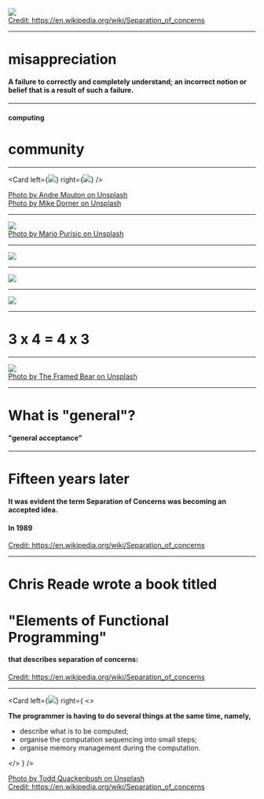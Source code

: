 <!-- note
😍
-->

<!-- classes: fullscreen -->


<Img src="../../images/edsger.png">
</Img>

<footer class="footer-credit">
  <div class="content-left">
    <a href="https://en.wikipedia.org/wiki/Separation_of_concerns">
      Credit: https://en.wikipedia.org/wiki/Separation_of_concerns
    </a>
  </div>
</footer>

---
<!-- note
ความล้มเหลวในการเข้าใจอย่างถูกต้องและสมบูรณ์;

ความคิดหรือความเชื่อที่ไม่ถูกต้องซึ่งเป็นผลมาจากความล้มเหลว
-->

# misappreciation

#### A failure to correctly and completely understand; an incorrect notion or belief that is a result of such a failure.

---
#### computing

# community

---

<Card
  left={<img src="https://source.unsplash.com/GBEHjsPQbEQ/1600x900" />}
  right={<img src="https://source.unsplash.com/sf_1ZDA1YFw/1600x900" />}
/>

<footer class="footer-credit">
  <div class="content-left">
    <a href="https://unsplash.com/photos/GBEHjsPQbEQ">
      Photo by Andre Mouton on Unsplash
    </a>
  </div>
  <div class="content-right credit-right">
    <a href="https://unsplash.com/photos/sf_1ZDA1YFw">
      Photo by Mike Dorner on Unsplash
    </a>
  </div>
</footer>

---
<!-- classes: fullscreen -->

<Img src="https://source.unsplash.com/jG1z5o7NCq4/1600x900">
</Img>

<footer class="footer-credit">
  <div class="content-left">
    <a href="https://unsplash.com/photos/jG1z5o7NCq4">
      Photo by Mario Purisic on Unsplash
    </a>
  </div>
</footer>

---
<!-- classes: fullscreen -->
<Img src="../../images/math001.png">
</Img>

---
<!-- classes: fullscreen -->
<Img src="../../images/math002.png">
</Img>

---
<!-- classes: fullscreen -->
<Img src="../../images/math003.png">
</Img>

---
# 3 x 4 = 4 x 3

---
<!-- classes: fullscreen -->

<Img src="https://source.unsplash.com/FoeoheZa0gQ/1600x900">
</Img>

<footer class="footer-credit">
  <div class="content-left">
    <a href="https://unsplash.com/photos/FoeoheZa0gQ">
      Photo by The Framed Bear on Unsplash
    </a>
  </div>
</footer>

---
<!-- note
The proper technique is clearly to postpone the concerns for general acceptance until you have reached a result of such a quality that it deserves acceptance. It is the significance of your message that should justify the care that you give to its presentation, it may be its "unusualness" that makes extra care necessary. And, secondly, what is "general"? Has Albert Einstein failed because the Theory of Relativity is too difficult for the average highschool student?
-->

# What is "general"?

#### "general acceptance"

---

# Fifteen years later

#### It was evident the term Separation of Concerns was becoming an accepted idea.

#### In 1989

<footer class="footer-credit">
  <div class="content-left">
    <a href="https://en.wikipedia.org/wiki/Separation_of_concerns">
      Credit: https://en.wikipedia.org/wiki/Separation_of_concerns
    </a>
  </div>
</footer>

---
# Chris Reade wrote a book titled

# "Elements of Functional Programming"

#### that describes separation of concerns: 

<footer class="footer-credit">
  <div class="content-left">
    <a href="https://en.wikipedia.org/wiki/Separation_of_concerns">
      Credit: https://en.wikipedia.org/wiki/Separation_of_concerns
    </a>
  </div>
</footer>

---
<!-- note
สมัยก่อนคอมพิวเตอร์ ยังไม่มีกำลังประมวลผลมากเหมือนสมัยนี้

ทำให้ Programmer ต้องคิดหลายอย่างพร้อมๆกัน

😍ให้สนใจตั้ง นิยามว่าเราต้องการ compute อะไร มันคืองานของเรา (Programmer)

ภาษาสมัยใหม่ให้เราสนใจ focus what

go concurrency ตอนเขียนก็สั่ง go นำหน้าแค่นั้น
-->

<Card
  left={<img src="https://source.unsplash.com/IClZBVw5W5A/1600x900" />}
  right={
    <>
      <p class="text-left"><b>The programmer is having to do several things at the same time, namely,</b></p>
      <ul>
        <li>describe what is to be computed;</li>
        <li>organise the computation sequencing into small steps;</li>
        <li>organise memory management during the computation.</li>
      </ul>
    </>
  }
/>

<footer class="footer-credit">
  <div class="content-left">
    <a href="https://unsplash.com/photos/IClZBVw5W5A">
      Photo by Todd Quackenbush on Unsplash
    </a>
  </div>
  <div class="content-right credit-right">
    <a href="https://en.wikipedia.org/wiki/Separation_of_concerns">
      Credit: https://en.wikipedia.org/wiki/Separation_of_concerns
    </a>
  </div>
</footer>
